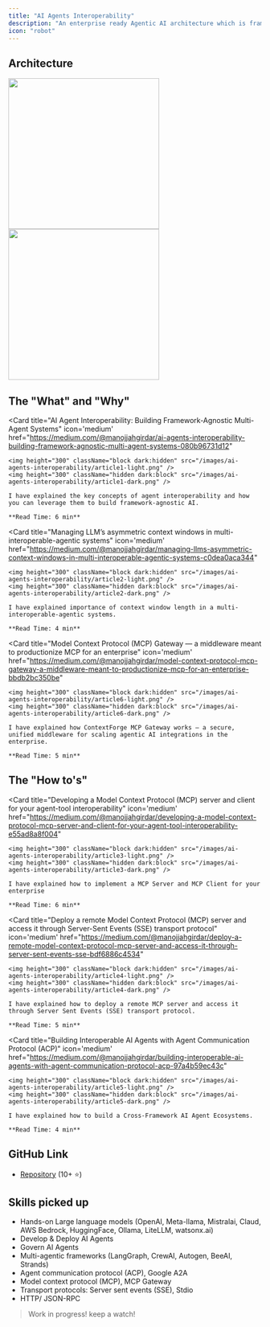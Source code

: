 ```yaml
---
title: "AI Agents Interoperability"
description: "An enterprise ready Agentic AI architecture which is framework and LLM Agnostic."
icon: "robot"
---
```


## Architecture

<img height="300" className="block dark:hidden" src="/images/ai-agents-interoperability/architecture-light.gif" />
<img height="300" className="hidden dark:block" src="/images/ai-agents-interoperability/architecture-dark.gif" />

## The "What" and "Why"

<CardGroup cols={2}>
  
  <Card
    title="AI Agent Interoperability: Building Framework-Agnostic Multi-Agent Systems"
    icon='medium'
    href="https://medium.com/@manojjahgirdar/ai-agents-interoperability-building-framework-agnostic-multi-agent-systems-080b96731d12"
  >
    <img height="300" className="block dark:hidden" src="/images/ai-agents-interoperability/article1-light.png" />
    <img height="300" className="hidden dark:block" src="/images/ai-agents-interoperability/article1-dark.png" />

    I have explained the key concepts of agent interoperability and how you can leverage them to build framework-agnostic AI.
    
    **Read Time: 6 min**

  </Card>

  <Card
    title="Managing LLM’s asymmetric context windows in multi-interoperable-agentic systems"
    icon='medium'
    href="https://medium.com/@manojjahgirdar/managing-llms-asymmetric-context-windows-in-multi-interoperable-agentic-systems-c0dea0aca344"
  >
    <img height="300" className="block dark:hidden" src="/images/ai-agents-interoperability/article2-light.png" />
    <img height="300" className="hidden dark:block" src="/images/ai-agents-interoperability/article2-dark.png" />

    I have explained importance of context window length in a multi-interoperable-agentic systems.
    
    **Read Time: 4 min**
  </Card>

  <Card
    title="Model Context Protocol (MCP) Gateway — a middleware meant to productionize MCP for an enterprise"
    icon='medium'
    href="https://medium.com/@manojjahgirdar/model-context-protocol-mcp-gateway-a-middleware-meant-to-productionize-mcp-for-an-enterprise-bbdb2bc350be"
  >
    <img height="300" className="block dark:hidden" src="/images/ai-agents-interoperability/article6-light.png" />
    <img height="300" className="hidden dark:block" src="/images/ai-agents-interoperability/article6-dark.png" />

    I have explained how ContextForge MCP Gateway works — a secure, unified middleware for scaling agentic AI integrations in the enterprise.
    
    **Read Time: 5 min**
  </Card>

</CardGroup>

## The "How to's"

<CardGroup cols={2}>
  
  <Card
    title="Developing a Model Context Protocol (MCP) server and client for your agent-tool interoperability"
    icon='medium'
    href="https://medium.com/@manojjahgirdar/developing-a-model-context-protocol-mcp-server-and-client-for-your-agent-tool-interoperability-e55ad8a8f004"
  >
    <img height="300" className="block dark:hidden" src="/images/ai-agents-interoperability/article3-light.png" />
    <img height="300" className="hidden dark:block" src="/images/ai-agents-interoperability/article3-dark.png" />

    I have explained how to implement a MCP Server and MCP Client for your enterprise
    
    **Read Time: 6 min**

  </Card>

  <Card
    title="Deploy a remote Model Context Protocol (MCP) server and access it through Server-Sent Events (SSE) transport protocol"
    icon='medium'
    href="https://medium.com/@manojjahgirdar/deploy-a-remote-model-context-protocol-mcp-server-and-access-it-through-server-sent-events-sse-bdf6886c4534"
  >
    <img height="300" className="block dark:hidden" src="/images/ai-agents-interoperability/article4-light.png" />
    <img height="300" className="hidden dark:block" src="/images/ai-agents-interoperability/article4-dark.png" />

    I have explained how to deploy a remote MCP server and access it through Server Sent Events (SSE) transport protocol.
    
    **Read Time: 5 min**
  </Card>

  <Card
    title="Building Interoperable AI Agents with Agent Communication Protocol (ACP)"
    icon='medium'
    href="https://medium.com/@manojjahgirdar/building-interoperable-ai-agents-with-agent-communication-protocol-acp-97a4b59ec43c"
  >
    <img height="300" className="block dark:hidden" src="/images/ai-agents-interoperability/article5-light.png" />
    <img height="300" className="hidden dark:block" src="/images/ai-agents-interoperability/article5-dark.png" />

    I have explained how to build a Cross-Framework AI Agent Ecosystems.
    
    **Read Time: 4 min**
  </Card>

</CardGroup>

## GitHub Link

- [Repository](https://github.com/manojjahgirdar/ai-agents-interoperability) (10+ ⭐️)

## Skills picked up

- Hands-on Large language models (OpenAI, Meta-llama, Mistralai, Claud, AWS Bedrock, HuggingFace, Ollama, LiteLLM, watsonx.ai)
- Develop & Deploy AI Agents
- Govern AI Agents
- Multi-agentic frameworks (LangGraph, CrewAI, Autogen, BeeAI, Strands)
- Agent communication protocol (ACP), Google A2A
- Model context protocol (MCP), MCP Gateway
- Transport protocols: Server sent events (SSE), Stdio
- HTTP/ JSON-RPC

> Work in progress! keep a watch!